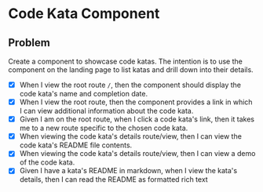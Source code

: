 
<Meta title="2020-02-22: CodeKata" />

# Code Kata Component

<KataLinks kataDirectory="codekata-component" />

## Problem

Create a component to showcase code katas. The intention is to use the component on the landing page to list katas and drill down into their details.

- [x] When I view the root route `/`, then the component should display the code kata's name and completion date.
- [x] When I view the root route, then the component provides a link in which I can view additional information about the code kata.
- [x] Given I am on the root route, when I click a code kata's link, then it takes me to a new route specific to the chosen code kata.
- [x] When viewing the code kata's details route/view, then I can view the code kata's README file contents.
- [x] When viewing the code kata's details route/view, then I can view a demo of the code kata.
- [x] Given I have a kata's README in markdown, when I view the kata's details, then I can read the README as formatted rich text
